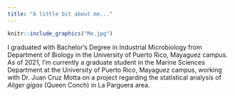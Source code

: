 ```yaml
---
title: "A little bit about me..."
---
```


```r
knitr::include_graphics("Me.jpg")
```

I graduated with Bachelor's Degree in Industrial Microbiology from Department of Biology in the University of Puerto Rico, Mayaguez campus. As of 2021, I'm currently a graduate student in the Marine Sciences Department at the University of Puerto Rico, Mayaguez campus, working with Dr. Juan Cruz Motta on a project regarding the statistical analysis of *Aliger gigas* (Queen Conch) in La Parguera area.
